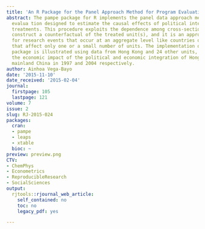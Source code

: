 ```yaml
---
title: 'An R Package for the Panel Approach Method for Program Evaluation: pampe'
abstract: The pampe package for R implements the panel data approach method for program
  evalua tion designed to estimate the causal effects of political interventions or
  treatments. This procedure exploits the dependence among cross-sectional units to
  construct a counterfactual of the treated unit(s), and it is an appropriate method
  for research events that occur at an aggregate level like countries or regions and
  that affect only one or a small number of units. The implementation of the pampe
  package is illustrated using data from Hong Kong and 24 other units, by examining
  the economic impact of the political and economic integration of Hong Kong with
  mainland China in 1997 and 2004 respectively.
author: Ainhoa Vega-Bayo
date: '2015-11-10'
date_received: '2015-02-04'
journal:
  firstpage: 105
  lastpage: 121
volume: 7
issue: 2
slug: RJ-2015-024
packages:
  cran:
  - pampe
  - leaps
  - xtable
  bioc: ~
preview: preview.png
CTV:
- ChemPhys
- Econometrics
- ReproducibleResearch
- SocialSciences
output:
  rjtools::rjournal_web_article:
    self_contained: no
    toc: no
    legacy_pdf: yes

---
```

